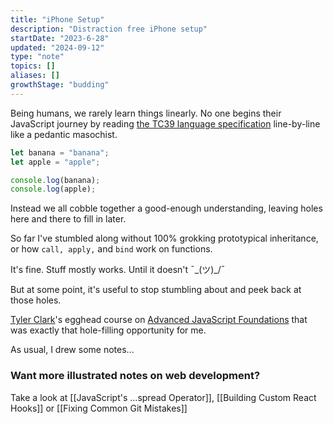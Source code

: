 ```yaml
---
title: "iPhone Setup"
description: "Distraction free iPhone setup"
startDate: "2023-6-28"
updated: "2024-09-12"
type: "note"
topics: []
aliases: []
growthStage: "budding"
---
```


<BasicImage
  width="700px"
  src="https://res.cloudinary.com/dg3gyk0gu/image/upload/c_scale,w_700/v1580828081/maggieappleton.com/egghead-course-notes/advancedjs-notes/AdvancedJS_1_2x.png"
  alt="Advanced JavaScript Fundamentals"
/>

<IntroParagraph>

Being humans, we rarely learn things linearly. No one begins their JavaScript journey by reading [the TC39 language specification](https://www.ecma-international.org/ecma-262/5.1/) line-by-line like a pedantic masochist.

</IntroParagraph>

```js
let banana = "banana";
let apple = "apple";

console.log(banana);
console.log(apple);
```

Instead we all cobble together a good-enough understanding, leaving holes here and there to fill in later.

So far I've stumbled along without 100% grokking prototypical inheritance, or how `call, apply,` and `bind` work on functions.

It's fine. Stuff mostly works. Until it doesn't ¯\_(ツ)\_/¯

But at some point, it's useful to stop stumbling about and peek back at those holes.

<ImageLink href="https://egghead.io/courses/advanced-javascript-foundations">
  <ImageFrame
    alt="Course illustration of a building with a bright yellow foundation floor for advanced javascript foundations"
    src="https://og-image-egghead-course.now.sh/advanced-javascript-foundations"
  />
</ImageLink>

[Tyler Clark](https://twitter.com/iamtylerwclark)'s egghead course on [Advanced JavaScript Foundations](https://egghead.io/courses/advanced-javascript-foundations) that was exactly that hole-filling opportunity for me.

As usual, I drew some notes...

<BasicImage
  width="900px"
  src="https://res.cloudinary.com/dg3gyk0gu/image/upload/c_scale,f_auto,q_auto:good,w_1200/v1580828081/maggieappleton.com/egghead-course-notes/advancedjs-notes/AdvancedJS_2_2x.png"
  alt="Advanced JavaScript foundations"
/>

<BasicImage
  width="900px"
  src="https://res.cloudinary.com/dg3gyk0gu/image/upload/c_scale,f_auto,q_auto:good,w_1200/v1580828082/maggieappleton.com/egghead-course-notes/advancedjs-notes/AdvancedJS_3_2x.png"
  alt="Advanced JavaScript foundations"
/>

<BasicImage
  width="900px"
  src="https://res.cloudinary.com/dg3gyk0gu/image/upload/c_scale,f_auto,q_auto:good,w_1200/v1580828081/maggieappleton.com/egghead-course-notes/advancedjs-notes/AdvancedJS_4_2x.png"
  alt="Advanced JavaScript foundations"
/>

<BasicImage
  width="900px"
  src="https://res.cloudinary.com/dg3gyk0gu/image/upload/c_scale,f_auto,q_auto:good,w_1200/v1580828081/maggieappleton.com/egghead-course-notes/advancedjs-notes/AdvancedJS_5.png"
  alt="Advanced JavaScript foundations"
/>

### Want more illustrated notes on web development?

Take a look at [[JavaScript's ...spread Operator]], [[Building Custom React Hooks]] or [[Fixing Common Git Mistakes]]
